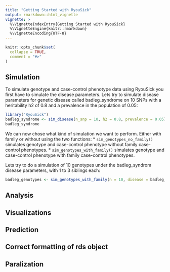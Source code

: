 ```yaml
---
title: "Getting Started with RyouSick"
output: rmarkdown::html_vignette
vignette: >
  %\VignetteIndexEntry{Getting Started with RyouSick}
  %\VignetteEngine{knitr::rmarkdown}
  %\VignetteEncoding{UTF-8}
---
```


```r
knitr::opts_chunk$set(
  collapse = TRUE,
  comment = "#>"
)
```

## Simulation
To simulate genotype and case-control phenotype data using RyouSick you first have to simulate the disease parameters. Lets try to simulate disease parameters for genetic disease called badleg_syndrome on 10 SNPs with a heritability h2 of 0.8 and a prevalence in the population of 0.05:

```r
library("RyouSick")
badleg_syndrome <- sim_disease(n_snp = 10, h2 = 0.8, prevalence = 0.05)
badleg_syndrome

```

We can now chose what kind of simulation we want to perform. Either with family or without using the two functions:
 * `sim_genotypes_no_family()` simulates genotype and case-control phenotype without family case-control phenotypes.
 * `sim_genotypes_with_family()` simulates genotype and case-control phenotype with family case-control phenotypes.

Lets try to do a simulation of 10 genotypes under the badleg_syndrom disease parameters, with 1 to 3 siblings each: 

```r
badleg_genotypes <- sim_genotypes_with_family(n = 10, disease = badleg_syndrome, path = "badleg_genos",n_sibs = c(1,2,3))
```


## Analysis


## Visualizations


## Prediction


## Correct formatting of rds object

## Paralization

